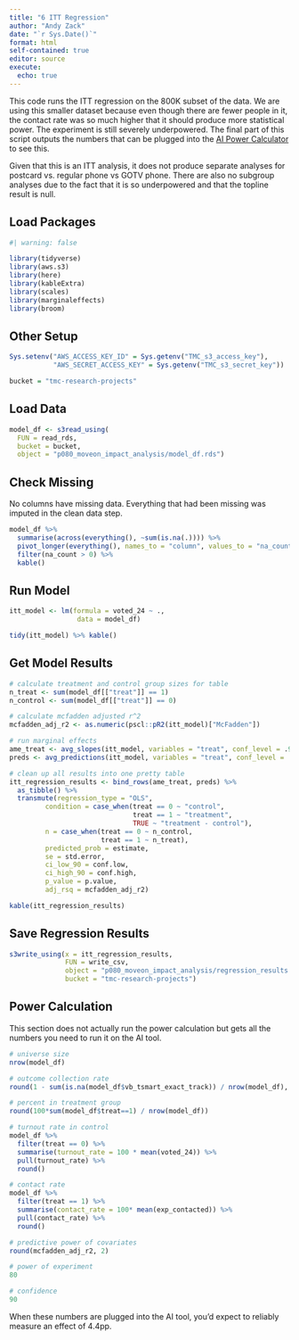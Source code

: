 ```yaml
---
title: "6 ITT Regression"
author: "Andy Zack"
date: "`r Sys.Date()`"
format: html
self-contained: true
editor: source
execute:
  echo: true
---
```


This code runs the ITT regression on the 800K subset of the data. We are using this smaller dataset because even though there are fewer people in it, the contact rate was so much higher that it should produce more statistical power. The experiment is still severely underpowered. The final part of this script outputs the numbers that can be plugged into the [AI Power Calculator](https://analystinstitute.org/power-calculator/) to see this.

Given that this is an ITT analysis, it does not produce separate analyses for postcard vs. regular phone vs GOTV phone. There are also no subgroup analyses due to the fact that it is so underpowered and that the topline result is null.

## Load Packages

```r
#| warning: false

library(tidyverse)
library(aws.s3)
library(here)
library(kableExtra)
library(scales)
library(marginaleffects)
library(broom)
```

## Other Setup

```r
Sys.setenv("AWS_ACCESS_KEY_ID" = Sys.getenv("TMC_s3_access_key"),
           "AWS_SECRET_ACCESS_KEY" = Sys.getenv("TMC_s3_secret_key"))

bucket = "tmc-research-projects"
```

## Load Data

```r
model_df <- s3read_using(
  FUN = read_rds,
  bucket = bucket,
  object = "p080_moveon_impact_analysis/model_df.rds")
```

## Check Missing

No columns have missing data. Everything that had been missing was imputed in the clean data step.

```r
model_df %>%
  summarise(across(everything(), ~sum(is.na(.)))) %>%
  pivot_longer(everything(), names_to = "column", values_to = "na_count") %>%
  filter(na_count > 0) %>%
  kable()
```

## Run Model

```r
itt_model <- lm(formula = voted_24 ~ .,
                 data = model_df)

tidy(itt_model) %>% kable()
```

## Get Model Results

```r
# calculate treatment and control group sizes for table
n_treat <- sum(model_df[["treat"]] == 1)
n_control <- sum(model_df[["treat"]] == 0)

# calculate mcfadden adjusted r^2
mcfadden_adj_r2 <- as.numeric(pscl::pR2(itt_model)["McFadden"])

# run marginal effects
ame_treat <- avg_slopes(itt_model, variables = "treat", conf_level = .9)
preds <- avg_predictions(itt_model, variables = "treat", conf_level = .9)

# clean up all results into one pretty table
itt_regression_results <- bind_rows(ame_treat, preds) %>%
  as_tibble() %>%
  transmute(regression_type = "OLS", 
         condition = case_when(treat == 0 ~ "control",
                               treat == 1 ~ "treatment",
                               TRUE ~ "treatment - control"),
         n = case_when(treat == 0 ~ n_control,
                       treat == 1 ~ n_treat),
         predicted_prob = estimate,
         se = std.error,
         ci_low_90 = conf.low,
         ci_high_90 = conf.high,
         p_value = p.value,
         adj_rsq = mcfadden_adj_r2) 

kable(itt_regression_results)
```

## Save Regression Results

```r
s3write_using(x = itt_regression_results, 
              FUN = write_csv, 
              object = "p080_moveon_impact_analysis/regression_results.csv", 
              bucket = "tmc-research-projects")
```

## Power Calculation

This section does not actually run the power calculation but gets all the numbers you need to run it on the AI tool.

```r
# universe size
nrow(model_df)

# outcome collection rate
round(1 - sum(is.na(model_df$vb_tsmart_exact_track)) / nrow(model_df), digits = 2) * 100

# percent in treatment group
round(100*sum(model_df$treat==1) / nrow(model_df))

# turnout rate in control
model_df %>%
  filter(treat == 0) %>%
  summarise(turnout_rate = 100 * mean(voted_24)) %>%
  pull(turnout_rate) %>%
  round()

# contact rate
model_df %>%
  filter(treat == 1) %>%
  summarise(contact_rate = 100* mean(exp_contacted)) %>%
  pull(contact_rate) %>%
  round()

# predictive power of covariates
round(mcfadden_adj_r2, 2)

# power of experiment
80

# confidence
90
```

When these numbers are plugged into the AI tool, you'd expect to reliably measure an effect of 4.4pp.
